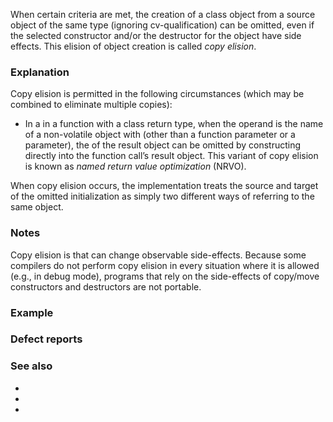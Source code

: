 {{title|Copy elision}}
{{cpp/language/initialization/navbar}}
When certain criteria are met, the creation of a class object from a source object of the same type (ignoring cv-qualification) can be omitted, even if the selected constructor and/or the destructor for the object have side effects. This elision of object creation is called ''copy elision''{{sep}}.

===Explanation===
Copy elision is permitted in the following circumstances (which may be combined to eliminate multiple copies):
* In a {{rlp|return|{{c/core|return}} statement}} in a function with a class return type, when the operand is the name of a non-volatile object {{c|obj}} with {{rlpsd|storage duration#Automatic storage duration}} (other than a function parameter or a {{rlp|catch|handler}} parameter), the {{rlp|copy initialization|copy-initialization}} of the result object can be omitted by constructing {{c|obj}} directly into the function call’s result object. This variant of copy elision is known as ''named return value optimization'' (NRVO).
{{rev begin}}
{{rev|until=c++17|
* When a class object {{c|target}} is copy-initialized with a temporary class object {{c|obj}} that has not been bound to a reference, the copy-initialization can be omitted by constructing {{c|obj}} directly into {{c|target}}. This variant of copy elision is known as ''unnamed return value optimization'' (URVO). Since C++17, URVO is mandatory and no longer considered a form of copy elision; see below.
}}
{{rev|since=c++11|
* In a {{rlp|throw|{{c/core|throw}} expression}}, when the operand is the name of a non-volatile object {{c|obj}} with automatic storage duration (other than a function parameter or a handler parameter) that belongs to a {{rlp|scope}} that does not contain the innermost enclosing {{rlp|try|{{c/core|try}} block}} (if exists), the copy-initialization of the exception object can be omitted by constructing {{c|obj}} directly into the exception object.
* In a {{rlp|catch|handler}}, the copy-initialization of the handler argument can be omitted by treating the handler parameter as an alias for the exception object if the meaning of the program will be unchanged except for the execution of constructors and destructors for the handler argument.
}}
{{rev|since=c++20|
* In {{rlp|coroutines}}, a copy of a coroutine parameter can be omitted. In this case, references to that copy are replaced with references to the corresponding parameter if the meaning of the program will be unchanged except for the execution of a constructor and destructor for the parameter copy object.
}}
{{rev end}}

When copy elision occurs, the implementation treats the source and target of the omitted initialization as simply two different ways of referring to the same object.

{{rev begin}}
{{rev|until=c++11|
The destruction occurs at the later of the times when the two objects would have been destroyed without the optimization.
}}
{{rev|since=c++11|
If the first parameter of the selected constructor is an rvalue reference to the object’s type, the destruction of that object occurs when the target would have been destroyed. Otherwise, the destruction occurs at the later of the times when the two objects would have been destroyed without the optimization.
}}
{{rev end}}


{{rrev|since=c++17|
===Prvalue semantics ("guaranteed copy elision")===
Since C++17, a prvalue is not materialized until needed, and then it is constructed directly into the storage of its final destination. This sometimes means that even when the language syntax visually suggests a copy/move (e.g. {{rlp|copy initialization}}), no copy/move is performed — which means the type need not have an accessible copy/move constructor at all. Examples include:
* Initializing the returned object in a {{rlp|return|return statement}}, when the operand is a {{rlp|value category|prvalue}} of the same class type (ignoring {{rlp|cv|cv-qualification}}) as the function return type:
{{source|1=
T f()
{
    return U(); // constructs a temporary of type U,
                // then initializes the returned T from the temporary
}
T g()
{
    return T(); // constructs the returned T directly; no move
}
}}
: &lt;!--CWG2426--&gt; The destructor of the type returned must be accessible at the point of the return statement and non-deleted, even though no T object is destroyed.
* In the initialization of an object, when the initializer expression is a {{rlp|value category|prvalue}} of the same class type (ignoring {{rlp|cv|cv-qualification}}) as the variable type:
{{source|1=
T x = T(T(f())); // x is initialized by the result of f() directly; no move
}}
:This can only apply when the object being initialized is known not to be a potentially-overlapping subobject:
{{source|
struct C { /* ... */ };
C f();

struct D;
D g();

struct D : C
{
    D() : C(f()) {}    // no elision when initializing a base class subobject
    D(int) : D(g()) {} // no elision because the D object being initialized might
                       // be a base-class subobject of some other class
};
}}

Note: This rule does not specify an optimization, and the Standard does not formally describe it as "copy elision" (because nothing is being elided). Instead, the C++17 core language specification of {{rlp|value category|prvalues}} and {{rlp|implicit conversion#Temporary materialization|temporaries}} is fundamentally different from that of earlier C++ revisions: there is no longer a temporary to copy/move from. Another way to describe C++17 mechanics is "unmaterialized value passing" or "deferred temporary materialization": prvalues are returned and used without ever materializing a temporary.
}}

===Notes===
Copy elision is {{rev inl|until=c++14|the only allowed form of optimization}} {{rev inl|since=c++14|one of the two allowed forms of optimization, alongside {{rlp|new#Allocation|allocation elision and extension}},}} that can change observable side-effects. Because some compilers do not perform copy elision in every situation where it is allowed (e.g., in debug mode), programs that rely on the side-effects of copy/move constructors and destructors are not portable.

{{rrev|since=c++11|
In a {{c/core|return}} statement or a {{c/core|throw}} expression, if the compiler cannot perform copy elision but the conditions for copy elision are met, or would be met except that the source is a function parameter, {{rev inl|until=c++23|the compiler will attempt to use the move constructor even if the source operand is designated by an lvalue}} {{rev inl|since=c++23|the source operand will be treated as an rvalue}}; see {{rlp|return#Notes|{{c/core|return}} statement}} for details.

In {{rlp|constant expression}} and {{rlp|constant initialization}}, copy elision is never performed.&lt;!-- CWG 2278, reversing the resolution of CWG 2022 --&gt;
{{source|1=
struct A
{
    void* p;
    constexpr A() : p(this) {}
    A(const A&amp;); // Disable trivial copyability
};

constexpr A a;  // OK: a.p points to a

constexpr A f()
{
    A x;
    return x;
}
constexpr A b = f(); // error: b.p would be dangling and point to the x inside f

constexpr A c = A(); // (until C++17) error: c.p would be dangling and point to a temporary
                     // (since C++17) OK: c.p points to c; no temporary is involved 
}}
}}

{{feature test macro|std=C++17|value=201606L|__cpp_guaranteed_copy_elision|Guaranteed copy elision through simplified {{rlp|value category|value categories}}}}

===Example===
{{example
|
|code=
#include &lt;iostream&gt;

struct Noisy
{
    Noisy() { std::cout &lt;&lt; "constructed at " &lt;&lt; this &lt;&lt; '\n'; }
    Noisy(const Noisy&amp;) { std::cout &lt;&lt; "copy-constructed\n"; }
    Noisy(Noisy&amp;&amp;) { std::cout &lt;&lt; "move-constructed\n"; }
    ~Noisy() { std::cout &lt;&lt; "destructed at " &lt;&lt; this &lt;&lt; '\n'; }
};

Noisy f()
{
    Noisy v = Noisy(); // (until C++17) copy elision initializing v from a temporary;
                       //               the move constructor may be called
                       // (since C++17) "guaranteed copy elision"
    return v; // copy elision ("NRVO") from v to the result object;
              // the move constructor may be called
}

void g(Noisy arg)
{
    std::cout &lt;&lt; "&amp;arg = " &lt;&lt; &amp;arg &lt;&lt; '\n';
}

int main()
{
    Noisy v = f(); // (until C++17) copy elision initializing v from the result of f()
                   // (since C++17) "guaranteed copy elision"
    
    std::cout &lt;&lt; "&amp;v = " &lt;&lt; &amp;v &lt;&lt; '\n';
    
    g(f()); // (until C++17) copy elision initializing arg from the result of f()
            // (since C++17) "guaranteed copy elision"
}
|p=true
|output=
constructed at 0x7fffd635fd4e
&amp;v = 0x7fffd635fd4e
constructed at 0x7fffd635fd4f
&amp;arg = 0x7fffd635fd4f
destructed at 0x7fffd635fd4f
destructed at 0x7fffd635fd4e
}}

===Defect reports===
{{dr list begin}}
{{dr list item|wg=cwg|dr=1967|std=C++11|before=when copy elision is done using a move constructor, the&lt;br&gt;lifetime of the moved-from object was still considered|after=not considered}}
{{dr list item|wg=cwg|dr=2426|std=C++17|before=destructor was not required when returning a prvalue|after=destructor is potentially invoked}}
{{dr list item|wg=cwg|dr=2930|std=C++98|before=only copy(/move) operations could be elided, but a&lt;br&gt;non-copy(/move) constructor can be selected by copy-initialization|after=elides any object construction&lt;br&gt;of related copy-initializations}}
{{dr list end}}

===See also===
* {{rlp|copy initialization}}
* {{rlp|copy constructor}}
* {{rlp|move constructor}}

{{langlinks|de|es|fr|it|ja|ko|pt|ru|zh}}